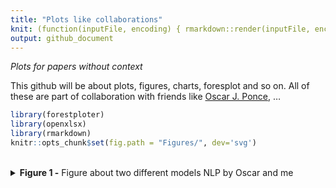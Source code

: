 ```yaml
---
title: "Plots like collaborations"
knit: (function(inputFile, encoding) { rmarkdown::render(inputFile, encoding = encoding, output_file = paste0(dirname(inputFile),'/README.md')) })
output: github_document
---
```


<i>Plots for papers without context</i>

This github will be about plots, figures, charts, foresplot and so on. All of these are part of collaboration with friends like [Oscar J. Ponce](https://twitter.com/PonceOJ), ...



```r
library(forestploter)
library(openxlsx)
library(rmarkdown)
knitr::opts_chunk$set(fig.path = "Figures/", dev='svg')
```
<br>
<details>

<summary><b>Figure 1 -</b> Figure about two different models NLP by Oscar and me</summary>

<br>

```r
data <- read.xlsx("results_for_graph.xlsx")
data$` ` <- paste(rep("                                 ", nrow(data)))
colnames(data) <- c("outcome", "ca_method", "model", "mean", "low", "up", "p_value", '')
na_row <- rep('', ncol(data))
na_row <- data.frame('','', '','','','','','')
colnames(na_row) <- c("outcome", "ca_method", "model", "mean", "low", "up", "p_value", '')
data <- rbind(data[c(1:5),], na_row, data[c(6:10),])
data$mean_ic <- paste0(data$mean, " (", data$low, " to ", data$up, ")")
tm <- forest_theme(ci_pch = 19)
data$mean <- as.numeric(data$mean)
data$low <- as.numeric(data$low)
data$up <- as.numeric(data$up)
p <- forest(data[,c(1:3, 8:9)],
               est = data$mean,
               lower = data$low, 
               upper = data$up, 
               sizes = 1,
               ci_column = 4,
               ref_line = 0, 
               xlim = NULL,
               ticks_at = NULL,
            theme = tm)
plot <- plot(p)

plot
```

</details>